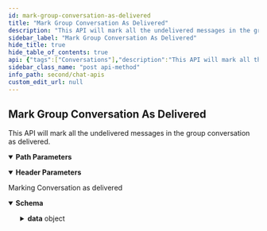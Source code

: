 ```yaml
---
id: mark-group-conversation-as-delivered
title: "Mark Group Conversation As Delivered"
description: "This API will mark all the undelivered messages in the group conversation as delivered."
sidebar_label: "Mark Group Conversation As Delivered"
hide_title: true
hide_table_of_contents: true
api: {"tags":["Conversations"],"description":"This API will mark all the undelivered messages in the group conversation as delivered.","operationId":"mark-group-conversation-as-delivered","parameters":[{"name":"onBehalfOf","in":"header","description":"UID of the receiver of the message","required":true,"schema":{"type":"string"}},{"name":"guid","in":"path","description":"GUID of the group whose conversation needs to be fetched.","required":true,"schema":{"type":"string"}}],"responses":{"200":{"description":"Marking Conversation as delivered","content":{"application/json":{"schema":{"properties":{"data":{"properties":{"":{"properties":{"success":{"type":"boolean"},"message":{"type":"string"}},"type":"object","title":"deleteSchema"}},"type":"object"}},"type":"object"},"example":{"data":{"success":true,"message":"All the messages in group {{GUID}} are marked as delivered for the user {{onBehalfOf}}."}}}}}},"security":[{"apiKey":[]}],"method":"post","path":"/groups/{guid}/conversation/delivered","servers":[{"url":"https://{appid}.api-{region}.cometchat.io/v3","variables":{"appid":{"default":"appId","description":"(Required) App ID"},"region":{"enum":["us","eu"],"default":"us","description":"Select Region"}}}],"securitySchemes":{"apiKey":{"type":"apiKey","description":"API Key with fullAccess scope(i.e. Rest API Key from the Dashboard).","name":"apikey","in":"header"}},"info":{"title":"Chat APIs","description":"Manage messages, users, groups for a particular app using our Chat API.","version":"3.0"},"postman":{"name":"Mark Group Conversation As Delivered","description":{"content":"This API will mark all the undelivered messages in the group conversation as delivered.","type":"text/plain"},"url":{"path":["groups",":guid","conversation","delivered"],"host":["{{baseUrl}}"],"query":[],"variable":[{"disabled":false,"description":{"content":"(Required) GUID of the group whose conversation needs to be fetched.","type":"text/plain"},"type":"any","value":"","key":"guid"}]},"header":[{"disabled":false,"description":{"content":"(Required) UID of the receiver of the message","type":"text/plain"},"key":"onBehalfOf","value":""},{"key":"Accept","value":"application/json"}],"method":"POST","auth":{"type":"apikey","apikey":[{"type":"any","value":"apikey","key":"key"},{"type":"any","value":"<API Key>","key":"value"},{"type":"any","value":"header","key":"in"}]}}}
sidebar_class_name: "post api-method"
info_path: second/chat-apis
custom_edit_url: null
---
```



## Mark Group Conversation As Delivered



This API will mark all the undelivered messages in the group conversation as delivered.

<details style={{"marginBottom":"1rem"}} data-collapsed={false} open={true}><summary style={{}}><strong>Path Parameters</strong></summary><div><ul><ParamsItem className={"paramsItem"} param={{"name":"guid","in":"path","description":"GUID of the group whose conversation needs to be fetched.","required":true,"schema":{"type":"string"}}}></ParamsItem></ul></div></details><details style={{"marginBottom":"1rem"}} data-collapsed={false} open={true}><summary style={{}}><strong>Header Parameters</strong></summary><div><ul><ParamsItem className={"paramsItem"} param={{"name":"onBehalfOf","in":"header","description":"UID of the receiver of the message","required":true,"schema":{"type":"string"}}}></ParamsItem></ul></div></details><div><ApiTabs><TabItem label={"200"} value={"200"}><div>

Marking Conversation as delivered

</div><div><MimeTabs schemaType={"response"}><TabItem label={"application/json"} value={"application/json"}><SchemaTabs><TabItem label={"Schema"} value={"Schema"}><details style={{}} data-collapsed={false} open={true}><summary style={{"textAlign":"left"}}><strong>Schema</strong></summary><div style={{"textAlign":"left","marginLeft":"1rem"}}></div><ul style={{"marginLeft":"1rem"}}><SchemaItem collapsible={true} className={"schemaItem"}><details style={{}}><summary style={{}}><strong>data</strong><span style={{"opacity":"0.6"}}> object</span></summary><div style={{"marginLeft":"1rem"}}><SchemaItem collapsible={true} className={"schemaItem"}><details style={{}}><summary style={{}}><strong></strong><span style={{"opacity":"0.6"}}> object</span></summary><div style={{"marginLeft":"1rem"}}><SchemaItem collapsible={false} name={"success"} required={false} schemaName={"boolean"} qualifierMessage={undefined} schema={{"type":"boolean"}}></SchemaItem><SchemaItem collapsible={false} name={"message"} required={false} schemaName={"string"} qualifierMessage={undefined} schema={{"type":"string"}}></SchemaItem></div></details></SchemaItem></div></details></SchemaItem></ul></details></TabItem><TabItem label={"Example (from schema)"} value={"Example (from schema)"}><ResponseSamples responseExample={"{\n  \"data\": {\n    \"\": {\n      \"success\": true,\n      \"message\": \"string\"\n    }\n  }\n}"} language={"json"}></ResponseSamples></TabItem><TabItem label={"Example"} value={"Example"}><ResponseSamples responseExample={"{\n  \"data\": {\n    \"success\": true,\n    \"message\": \"All the messages in group {{GUID}} are marked as delivered for the user {{onBehalfOf}}.\"\n  }\n}"} language={"json"}></ResponseSamples></TabItem></SchemaTabs></TabItem></MimeTabs></div></TabItem></ApiTabs></div>